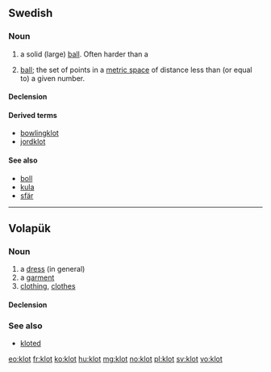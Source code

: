 ==Swedish==

===Noun===
{{sv-noun|g=n}}

# a solid (large) [[ball]]. Often harder than a ''{{l|sv|boll}}''
# {{mathematics|lang=sv}} [[ball]]; the set of points in a [[metric space]] of distance less than (or equal to) a given number.

====Declension====
{{sv-noun-n-zero}}

====Derived terms====
* [[bowlingklot]]
* [[jordklot]]

====See also====
* [[boll]]
* [[kula]]
* [[sfär]]

----

==Volapük==

===Noun===
{{vo-noun}}

# a [[dress]] (in general)
# a [[garment]]
# [[clothing]], [[clothes]]

====Declension====
{{vo-decl-noun}}

===See also===
* [[kloted]]

[[eo:klot]]
[[fr:klot]]
[[ko:klot]]
[[hu:klot]]
[[mg:klot]]
[[no:klot]]
[[pl:klot]]
[[sv:klot]]
[[vo:klot]]